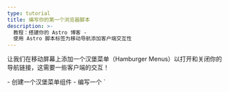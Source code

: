 ```yaml
---
type: tutorial
title: 编写你的第一个浏览器脚本
description: >-
  教程：搭建你的 Astro 博客 -
  使用 Astro 脚本标签为移动导航添加客户端交互性
---
```


让我们在移动屏幕上添加一个汉堡菜单（Hamburger Menus）以打开和关闭你的导航链接，这需要一些客户端的交互！

<PreCheck>
  - 创建一个汉堡菜单组件
  - 编写一个 `<script>` 使你的网站访问者可以打开和关闭导航菜单
  - 将你的 JavaScript 移动到 `.js` 文件中
</PreCheck>

## 搭建一个汉堡菜单组件

创建一个 `<Hamburger />` 组件，用于打开和关闭移动端菜单。

1. 在 `src/components/` 中创建一个名为 `Hamburger.astro` 的文件。

2. 将以下代码复制到你的组件中。这将表示你的三行「汉堡」菜单，在移动设备上打开和关闭导航链接菜单。（稍后你将把新的 CSS 样式添加到 `global.css` 中。）

    ```astro title="src/components/Hamburger.astro"
    --- 
    ---
    <div class="hamburger">
      <span class="line"></span>
      <span class="line"></span>
      <span class="line"></span>
    </div>
    ```

3. 将这个新的 `<Hamburger />` 组件放置在 `Header.astro` 的 `<Navigation />` 组件之前。

    <details>
    <summary>给我看看代码！</summary>

    ```astro title="src/components/Header.astro" ins={2,7}
    ---
    import Hamburger from './Hamburger.astro';
    import Navigation from './Navigation.astro';
    ---
    <header>
      <nav>
        <Hamburger />
        <Navigation />
      </nav>
    </header>
    ```
    </details>

4. 为你的 Hamburger 组件添加以下样式：

    ```css title="src/styles/global.css" ins={2-13, 56-58}
    /* 导航样式 */
    .hamburger {
      padding-right: 20px;
      cursor: pointer;
    }

    .hamburger .line {
      display: block;
      width: 40px;
      height: 5px;
      margin-bottom: 10px;
      background-color: #ff9776;
    }

    .nav-links {
      width: 100%;
      top: 5rem;
      left: 48px;
      background-color: #ff9776;
      display: none;
      margin: 0;
    }

    .nav-links a {
      display: block;
      text-align: center;
      padding: 10px 0;
      text-decoration: none;
      font-size: 1.2rem;
      font-weight: bold;
      text-transform: uppercase;
    }

    .nav-links a:hover, a:focus {
      background-color: #ff9776;
    }

    .expanded {
      display: unset;
    }

    @media screen and (min-width: 636px) {
      .nav-links {
        margin-left: 5em;
        display: block;
        position: static;
        width: auto;
        background: none;
      }

      .nav-links a {
        display: inline-block;
        padding: 15px 20px;
      }

      .hamburger {
        display: none;
      }
    }
    ```

## 编写你的第一个 script 标签

你的页眉还不具有**交互性**，因为它无法响应用户输入，比如点击汉堡菜单来显示或隐藏导航链接菜单。

添加一个 `<script>` 标签提供客户端 JavaScript，以「监听」用户事件并做出相应的响应。

1. 将以下 `<script>` 标签添加到 `index.astro`，就在结束的 `</body>` 标签之前。

    ```astro title="src/pages/index.astro" ins={2-6}
      <Footer />
      <script>
        document.querySelector('.hamburger').addEventListener('click', () => {
          document.querySelector('.nav-links').classList.toggle('expanded');
        });
      </script>
    </body>
    ```

2. 再次在各种尺寸下检查你的浏览器预览，并验证你是否在这个页面上拥有一个能够根据屏幕尺寸响应并对用户输入作出响应的正常运作的汉堡菜单。

### 导入一个 `.js` 文件

你可以将你的 JavaScript 直接写在每个页面上，也可以将你的 `<script>` 标签的内容移动到项目中自己的 `.js` 文件中。

1. 创建 `src/scripts/menu.js`（你将不得不创建一个新的 `/scripts/` 文件夹），并将你的 JavaScript 移动到其中。

    ```js title="src/scripts/menu.js"
    document.querySelector('.hamburger').addEventListener('click', () => {
      document.querySelector('.nav-links').classList.toggle('expanded');
    });
    ```

2. 用以下文件导入替换 `index.astro` 中的 `<script>` 标签的内容：

    ```astro title="src/pages/index.astro" ins={7} del={3-5}
      <Footer />
      <script>
        document.querySelector('.hamburger').addEventListener('click', () => {
          document.querySelector('.nav-links').classList.toggle('expanded');
        });

        import "../scripts/menu.js";
      </script>
    </body>
    ```

3. 再次在较小的尺寸下检查你的浏览器预览，验证汉堡菜单是否仍然可以打开和关闭导航链接菜单。

4. 在你的其他两个页面 `about.astro` 和 `blog.astro` 中添加相同的带有导入的 `<script>`，并验证每个页面上是否有一个响应式、交互式的页眉。

     ```astro title="src/pages/about.astro & src/pages/blog.astro" ins={2-4}
      <Footer />
      <script>
        import "../scripts/menu.js";
      </script>
    </body>
    ```

:::note[要点]
你之前使用了一些 JavaScript 来构建你网站的部分内容：

- 动态定义页面标题和标题
- 在关于页面上映射技能列表
- 有条件地显示 HTML 元素

这些命令都在构建时执行，为你的网站创建静态 HTML，然后代码被「丢弃」。

**`<script>` 标签中的 JavaScript 被发送到浏览器**，并可根据用户的交互（如刷新页面或切换输入）运行。
:::

<Box icon="question-mark">

### 测试你的知识

1. Astro 何时运行在组件的前置数据中编写的任何 JavaScript？
    <MultipleChoice>
      <Option>
        Astro 从不运行 JavaScript
      </Option>
      <Option isCorrect>
        在编译（Build）时
      </Option>
      <Option>
        当访问者点击按钮时
      </Option>
    </MultipleChoice>

2. 可选地，Astro 可以发送 JavaScript 到浏览器以实现：
    <MultipleChoice>
      <Option>
        用户点击页面链接
      </Option>
      <Option>
        更快的加载时间
      </Option>
      <Option isCorrect>
        客户端交互
      </Option>
    </MultipleChoice>

3. 当编写或导入到组件的 `<script>` 标签中时，客户端 JavaScript 将被发送到用户的浏览器中：
    <MultipleChoice>
      <Option isCorrect>
        在 `<script>` 标签中
      </Option>
      <Option>
        在 `.astro` 文件的代码块内
      </Option>
      <Option>
        在 `global.css` 中
      </Option>
    </MultipleChoice>

</Box>

<Box icon="check-list">

## 任务清单

<Checklist>
- [ ] 我可以使用 `<script>` 标签在客户端添加交互性的 JavaScript。
- [ ] 我可以将 `.js` 文件导入到 `<script>` 标签中。
</Checklist>

</Box>

### 相关资源

[Astro 中的客户端脚本](/zh-cn/guides/client-side-scripts/)
